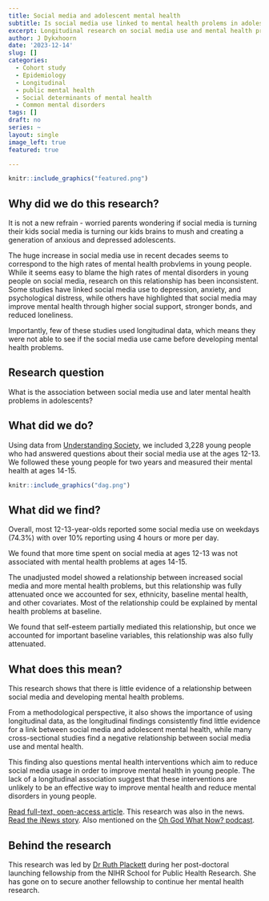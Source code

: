 ```yaml
---
title: Social media and adolescent mental health 
subtitle: Is social media use linked to mental health prolems in adolescents? 
excerpt: Longitudinal research on social media use and mental health problems in UK young people
author: J Dykxhoorn
date: '2023-12-14'
slug: []
categories:
  - Cohort study
  - Epidemiology
  - Longitudinal
  - public mental health
  - Social determinants of mental health
  - Common mental disorders
tags: []
draft: no
series: ~
layout: single
image_left: true
featured: true

---
```



```r
knitr::include_graphics("featured.png")
```

## Why did we do this research?
It is not a new refrain - worried parents wondering if social media is turning their kids  social media is turning our kids brains to mush and creating a generation of anxious and depressed adolescents.  

The huge increase in social media use in recent decades seems to correspond to the high rates of mental health probvlems in young people. While it seems easy to blame the high rates of mental disorders in young people on social media, research on this relationship has been inconsistent. Some studies have linked social media use to depression, anxiety, and psychological distress, while others have highlighted that social media may improve mental health through higher social support, stronger bonds, and reduced loneliness. 

Importantly, few of these studies used longitudinal data, which means they were not able to see if the social media use came before developing mental health problems. 

## Research question
What is the association between social media use and later mental health problems in adolescents? 

## What did we do? 
Using data from [Understanding Society](https://www.understandingsociety.ac.uk/), we included 3,228 young people who had answered questions about their social media use at the ages 12-13. We followed these young people for two years and measured their mental health at ages 14-15. 


```r
knitr::include_graphics("dag.png")
```

## What did we find? 
Overall, most 12-13-year-olds reported some social media use on weekdays (74.3%) with over 10% reporting using 4 hours or more per day. 


We found that more time spent on social media at ages 12-13 was not associated with mental health problems at ages 14-15. 

The unadjusted model showed a relationship between increased social media and more mental health problems, but this relationship was fully attenuated once we accounted for sex, ethnicity, baseline mental health, and other covariates. Most of the relationship could be explained by mental health problems at baseline.

We found that self-esteem partially mediated this relationship, but once we accounted for important baseline variables, this relationship was also fully attenuated. 


## What does this mean?
This research shows that there is little evidence of a relationship between social media and developing mental health problems. 

From a methodological perspective, it also shows the importance of using longitudinal data, as the longitudinal findings consistently find little evidence for a link between social media and adolescent mental health, while many cross-sectional studies find a negative relationship between social media use and mental health.

This finding also questions mental health interventions which aim to reduce social media usage in order to improve mental health in young people. The lack of a longitudinal association suggest that these interventions are unlikely to be an effective way to improve mental health and reduce mental disorders in young people. 

[Read full-text, open-access article](https://www.jmir.org/2023/1/e43213). This research was also in the news. [Read the iNews story](https://inews.co.uk/news/science/social-media-not-bad-feared-teen-mental-health-study-2258605). Also mentioned on the [Oh God What Now? podcast](https://lnkd.in/euGhJXtS). 

## Behind the research
This research was led by [Dr Ruth Plackett](https://www.ucl.ac.uk/epidemiology-health-care/ruth-plackett) during her post-doctoral launching fellowship from the NIHR School for Public Health Research. She has gone on to secure another fellowship to continue her mental health research. 

 




